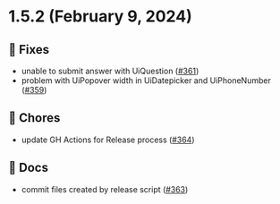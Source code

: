 
<Meta title="Releases/v1.5.x/v1.5.2/Changelog"/>
  
# 1.5.2 (February 9, 2024)

## 🐛 Fixes
* unable to submit answer with UiQuestion  ([#361](https://github.com/infermedica/component-library/pull/361))
* problem with UiPopover width in UiDatepicker and UiPhoneNumber  ([#359](https://github.com/infermedica/component-library/pull/359))

## 🧹 Chores
* update GH Actions for Release process  ([#364](https://github.com/infermedica/component-library/pull/364))

## 📄 Docs
* commit files created by release script  ([#363](https://github.com/infermedica/component-library/pull/363))

